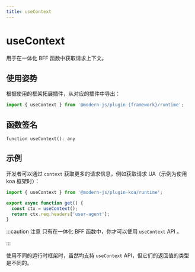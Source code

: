 ```yaml
---
title: useContext
---
```

# useContext

用于在一体化 BFF 函数中获取请求上下文。

## 使用姿势

根据使用的框架拓展插件，从对应的插件中导出：

```ts
import { useContext } from '@modern-js/plugin-{framework}/runtime';
```

## 函数签名

`function useContext(): any`

## 示例

开发者可以通过 `context` 获取更多的请求信息，例如获取请求 UA（示例为使用 koa 框架时）：

```ts
import { useContext } from '@modern-js/plugin-koa/runtime';

export async function get() {
  const ctx = useContext();
  return ctx.req.headers['user-agent'];
}
```

:::caution 注意
只有在一体化 BFF 函数中，你才可以使用 `useContext` API 。

:::

使用不同的运行时框架时，虽然均支持 `useContext` API，但它们的返回值的类型是不同的。
